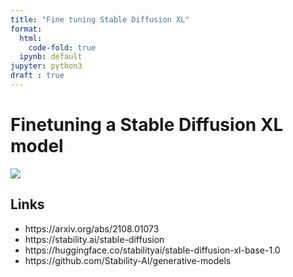 ```yaml
---
title: "Fine tuning Stable Diffusion XL"
format:
  html:
    code-fold: true
  ipynb: default
jupyter: python3
draft : true
---
```


# Finetuning a Stable Diffusion XL model
[![](https://colab.research.google.com/assets/colab-badge.svg)](https://colab.research.google.com/github/chicham/chicham.github.io/blob/master/posts/fine-tune-stablediffusion-xl/fine-tune-stablediffusion-xl.ipnb){fig-align="left"}


## Links
- https://arxiv.org/abs/2108.01073
- https://stability.ai/stable-diffusion
- https://huggingface.co/stabilityai/stable-diffusion-xl-base-1.0
- https://github.com/Stability-AI/generative-models
